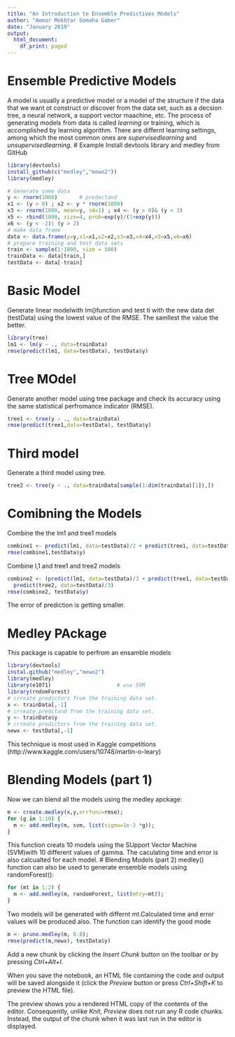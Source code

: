 ---
title: "An Introduction to Ensemble Predictives Models"
author: "Ammar Mokhtar Gomaha Gaber"
date: "January 2019"
output:
  html_document:
    df_print: paged
---

# Ensemble Predictive Models
A model is usually a predictive model or a model of the structure if the data that we want ot construct or discover from the data set, such as a decsion tree, a neural network, a support vector maachine, etc.
The process of generating models from data is called $learning$ or training, which is accomplished by learning algorithm. There are differnt learning settings, among which the most common ones are $supervised learning$ and $unsupervised learning$. 
# Example
Install devtools library and medley from GitHub
```{r}
library(devtools)
install_github(c("medley","mewo2"))
library(medley)
```



```{r}

# Generate some data
y <- rnorm(1000)       # predectand
x1 <- (y > 0) ; x2 <- y * rnorm(1000)
x3 <- rnorm(1000, mean=y, sd=1) ; x4 <- (y > 0)& (y < 3)
x5 <- rbind(1000, size=4, prob=exp(y)/(1+exp(y)))
x6 <- (y < -2)| (y > 2)
# make data frame
data <- data.frame(y=y,x1=x1,x2=x2,x3=x3,x4=x4,x5=x5,x6=x6)
# prepare training and test data sets
train <- sample(1:1000, size = 500)
trainData <- data[train,]
testData <- data[-train]
```
# Basic Model
Generate linear modelwith lm()function and test ti with the new data det (testData) using the lowest value of the RMSE. The samllest the value the better.

```{r}
library(tree)
lm1 <- lm(y ~ ., data=trainData)
rmse(predict(lm1, data=testData), testData$y)
```

# Tree MOdel
Generate another model using tree package and check its accuracy using the same statistical perfromance indicator (RMSE).

```{r}
tree1 <- tree(y ~ ., data=trainData)
rmse(predict(tree1,data=testData), testData$y)
```
# Third model
Generate a third model using tree.
```{r}
tree2 <- tree(y ~ ., data=trainData[sample(1:dim(trainData)[1]),])
```

# Comibning the Models
Combine the the lm1 and tree1 models
```{r}
combine1 <- predict(lm1, data=testData)/2 + predict(tree1, data=testData)/2
rmse(combine1,testData$y)
```
Combine l,1 and tree1 and tree2 models
```{r}
combine2 <- (predict(lm1, data=testData)/3 + predict(tree1, data=testData)/3 +
  predict(tree2, data=testData)/3)
rmse(combine2, testData$y)
```
The error of prediction is getting smaller.

# Medley PAckage
This package is capable to perfrom an ensamble models
```{r}
library(devtools)
instal.github("medley","mewo2")
library(medley)
library(e1071)                     # use SVM
library(rndomForest)
# crreate predictors from the training data set.
x <- trainData[,-1]
# crreate predctand from the training data set.
y <- trainData$y
# crreate predictors from the training data set.
newx <- testData[,-1]
```

This technique is most used in Kaggle competitions (http://www.kaggle.com/users/10748/martin-o-leary)

# Blending Models (part 1)
Now we can blend all the models using the medley apckage:
```{r}
m <- create.medley(x,y,errfunc=rmse);
for (g in 1:10) {
  m <- add.medley(m, svm, list(sigma=1e-3 *g));
}
```

This function creats 10 models using the SUpport Vector Machine (SVM)with 10 different values of gamma. The caculating time and error is also calcualted for each model.
# Blending Models (part 2)
medley() function can also be used to generate ensemble models using randomForest():
```{r}
for (mt in 1:2) {
  m <- add.medley(m, randomForest, list(mtry=mt));
}
```

Two models will be generated with differnt mt.Calculated time and error values will be produced also.
The function can identify the good mode

```{r}
m <- prune.medley(m, 0.8);
rmse(predict(m,newx), testData$y)
```



Add a new chunk by clicking the *Insert Chunk* button on the toolbar or by pressing *Ctrl+Alt+I*.

When you save the notebook, an HTML file containing the code and output will be saved alongside it (click the *Preview* button or press *Ctrl+Shift+K* to preview the HTML file).

The preview shows you a rendered HTML copy of the contents of the editor. Consequently, unlike *Knit*, *Preview* does not run any R code chunks. Instead, the output of the chunk when it was last run in the editor is displayed.
